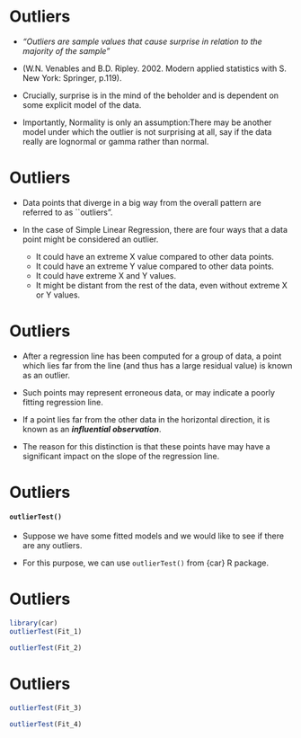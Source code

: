 Outliers
===========================================

* *"Outliers are sample values that cause surprise in relation to the majority of the sample"* 

* (W.N. Venables and B.D. Ripley. 2002. Modern applied statistics with S. New York: Springer, p.119).


* Crucially, surprise is in the mind of the beholder and is dependent on some explicit model of the data. 

* Importantly, Normality is only an assumption:There may be another model under which the outlier is not surprising at all, say if the data really are lognormal or 
gamma rather than normal. 

Outliers
===========================================

* Data points that diverge in a big way from the overall pattern are referred to as ``outliers".

* In the case of Simple Linear Regression, there are four ways that a data point might be considered an outlier.


  *  It could have an extreme X value compared to other data points.
  *  It could have an extreme Y value compared to other data points.
  *  It could have extreme X and Y values.
  *  It might be distant from the rest of the data, even without extreme X or Y values.


Outliers
===========================================

*  After a regression line has been computed for a group of data, a point which lies far from the line 
(and thus has a large residual value) is known as an outlier. 
* Such points may represent erroneous data, or may indicate a poorly fitting regression line. 

*  If a point lies far from the other data in the horizontal direction, it is known as an ***influential observation***. 
* The reason for this distinction is that these points have may have a significant impact on the slope of the regression line.

Outliers
===========================================


#### ``outlierTest()``
* Suppose we have some fitted models and we would like to see if there are any outliers. 

* For this purpose, we can use ``outlierTest()`` from {car} R package. 


Outliers
===========================================



```r
library(car)
outlierTest(Fit_1)   
```

```r

outlierTest(Fit_2)   
```

Outliers
===========================================



```r

outlierTest(Fit_3)   
```

```r

outlierTest(Fit_4)   
```